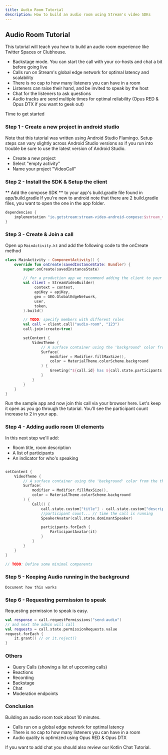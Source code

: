 ```yaml
---
title: Audio Room Tutorial
description: How to build an audio room using Stream's video SDKs
---
```


## Audio Room Tutorial

This tutorial will teach you how to build an audio room experience like Twitter Spaces or Clubhouse.

* Backstage mode. You can start the call with your co-hosts and chat a bit before going live
* Calls run on Stream's global edge network for optimal latency and scalability
* There is no cap to how many listeners you can have in a room
* Listeners can raise their hand, and be invited to speak by the host
* Chat for the listeners to ask questions
* Audio tracks are send multiple times for optimal reliability (Opus RED & Opus DTX if you want to geek out)

Time to get started

### Step 1 - Create a new project in android studio

Note that this tutorial was written using Android Studio Flamingo.
Setup steps can vary slightly across Android Studio versions so if you run into trouble be sure to use the latest version of Android Studio.

* Create a new project
* Select "empty activity"
* Name your project "VideoCall"

### Step 2 - Install the SDK & Setup the client

** Add the compose SDK ** to your app's build.gradle file found in app/build.gradle
If you're new to android note that there are 2 build.gradle files, you want to open the one in the app folder.

```groovy
dependencies {
    implementation "io.getstream:stream-video-android-compose:$stream_version"
}
```

### Step 3 - Create & Join a call

Open up `MainActivity.kt` and add the following code to the onCreate method

```kotlin
class MainActivity : ComponentActivity() {
    override fun onCreate(savedInstanceState: Bundle?) {
        super.onCreate(savedInstanceState)

        // for a production app we recommend adding the client to your Application class
        val client = StreamVideoBuilder(
             context = context,
             apiKey = apiKey,
             geo = GEO.GlobalEdgeNetwork,
             user,
             token,
        ).build()

        // TODO: specify members with different roles
        val call = client.call("audio-room", "123")
        call.join(create=true)

        setContent {
            VideoTheme {
                // A surface container using the 'background' color from the theme
                Surface(
                    modifier = Modifier.fillMaxSize(),
                    color = MaterialTheme.colorScheme.background
                ) {
                    Greeting("${call.id} has ${call.state.participants.value.size} participants")
                }
            }
        }
    }
}
```

Run the sample app and now join this call via your browser here. Let's keep it open as you go through the tutorial.
You'll see the participant count increase to 2 in your app.

### Step 4 - Adding audio room UI elements

In this next step we'll add:

* Room title, room description
* A list of participants
* An indicator for who's speaking


```kotlin

setContent {
    VideoTheme {
        // A surface container using the 'background' color from the theme
        Surface(
            modifier = Modifier.fillMaxSize(),
            color = MaterialTheme.colorScheme.background
        ) {
            Call() {
                call.state.custom["title"] - call.state.custom["description"]
                //participant count... // time the call is running
                SpeakerAvatar(call.state.dominantSpeaker)

                participants.forEach {
                    ParticipantAvatar(it)
                }
            }
        }
    }
}

// TODO: Define some minimal components

```

### Step 5 - Keeping Audio running in the background

```
Document how this works
```

### Step 6 - Requesting permission to speak

Requesting permission to speak is easy.

```kotlin
val response = call.requestPermissions("send-audio")
// and next the admin will call
val requests = call.state.permissionRequests.value
request.forEach {
    it.grant() // or it.reject()
}
```

### Others

* Query Calls (showing a list of upcoming calls)
* Reactions
* Recording
* Backstage
* Chat
* Moderation endpoints

### Conclusion

Building an audio room took about 10 minutes.

* Calls run on a global edge network for optimal latency
* There is no cap to how many listeners you can have in a room
* Audio quality is optimized using Opus RED & Opus DTX

If you want to add chat you should also review our Kotlin Chat Tutorial.


